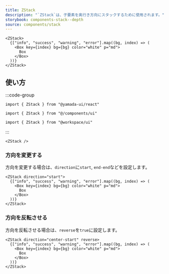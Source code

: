 ```yaml
---
title: ZStack
description: "`ZStack`は、子要素を奥行き方向にスタックするために使用されます。"
storybook: components-stack--depth
source: components/stack
---
```


```tsx preview
<ZStack>
  {["info", "success", "warning", "error"].map((bg, index) => (
    <Box key={index} bg={bg} color="white" p="md">
      Box
    </Box>
  ))}
</ZStack>
```

## 使い方

:::code-group

```tsx [package]
import { ZStack } from "@yamada-ui/react"
```

```tsx [alias]
import { ZStack } from "@/components/ui"
```

```tsx [monorepo]
import { ZStack } from "@workspace/ui"
```

:::

```tsx
<ZStack />
```

### 方向を変更する

方向を変更する場合は、`direction`に`start`, `end-end`などを設定します。

```tsx preview
<ZStack direction="start">
  {["info", "success", "warning", "error"].map((bg, index) => (
    <Box key={index} bg={bg} color="white" p="md">
      Box
    </Box>
  ))}
</ZStack>
```

### 方向を反転させる

方向を反転させる場合は、`reverse`を`true`に設定します。

```tsx preview
<ZStack direction="center-start" reverse>
  {["info", "success", "warning", "error"].map((bg, index) => (
    <Box key={index} bg={bg} color="white" p="md">
      Box
    </Box>
  ))}
</ZStack>
```
